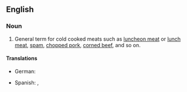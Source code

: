 ==English==

===Noun===
{{en-noun|head=[[cold]] [[meat]]}}

# General term for cold cooked meats such as [[luncheon meat]] or [[lunch meat]], [[spam]], [[chopped pork]], [[corned beef]], and so on.

====Translations====
{{trans-top|cold cooked meats}}
* German: {{t|de|Wurstwaren|f-p}}
{{trans-mid}}
* Spanish: {{t+|es|embutido|m}}, {{t+|es|fiambre|m}}
{{trans-bottom}}